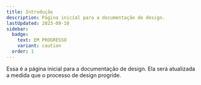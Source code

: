 ```yaml
---
title: Introdução
description: Página inicial para a documentação de design.
lastUpdated: 2023-09-10
sidebar:
  badge:
    text: EM PROGRESSO
    variant: caution
  order: 1
---
```



Essa é a página inicial para a documentação de design. Ela será atualizada a medida que o processo de design progride.

<WorkInProgress section="design" />

